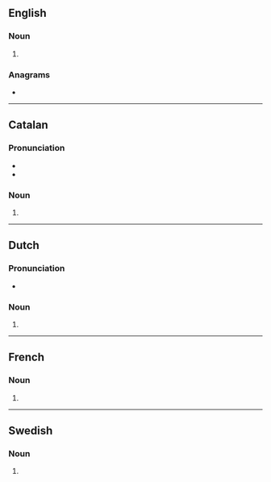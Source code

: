 ==English==

===Noun===
{{head|en|noun form}}

# {{plural of|bastion|lang=en}}

===Anagrams===
* {{anagrams|en|a=abinosst|Bostians|antiboss}}

----

==Catalan==

===Pronunciation===
* {{ca-IPA|bastións}}
* {{rhymes|ons|lang=ca}}

===Noun===
{{head|ca|noun plural form|g=m-p}}

# {{inflection of|bastió||p|lang=ca}}

----

==Dutch==

===Pronunciation===
* {{audio|Nl-bastions.ogg|Audio|lang=nl}}

===Noun===
{{head|nl|noun plural form}}

# {{nl-noun form of|pl|bastion}}

----

==French==

===Noun===
{{head|fr|noun plural form|g=m}}

# {{plural of|bastion|lang=fr}}

----

==Swedish==

===Noun===
{{head|sv|noun form}}

# {{sv-noun-form-indef-gen|bastion}}
